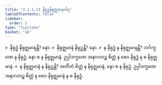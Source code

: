 ```yaml
---
title: "2.1.1.13 နိရုဒ္ဓနိရုဇ္ဈမာနဝါရ"
tableOfContents: false
sidebar:
  order: 5
type: "tipitaka"
basket: "ab"
---
```



<DynamicBreadcrumb />

<Division number="82">

<Paragraph number="366">
»  နိရုဒ္ဓံ နိရုဇ္ဈမာနန္တိ? နော.
</Paragraph>

<Paragraph number="367">
«  နိရုဇ္ဈမာနံ နိရုဒ္ဓန္တိ? နော.
</Paragraph>

<Paragraph number="368">
»  န နိရုဒ္ဓံ န နိရုဇ္ဈမာနန္တိ?
</Paragraph>

<Paragraph number="369">
ဘင်္ဂက္ခဏေ န နိရုဒ္ဓံ, နော စ န နိရုဇ္ဈမာနံ. ဥပ္ပါဒက္ခဏေ အနာဂတဉ္စ စိတ္တံ န စေဝ နိရုဒ္ဓံ န စ နိရုဇ္ဈမာနံ.
</Paragraph>

<Paragraph number="370">
«  န နိရုဇ္ဈမာနံ န နိရုဒ္ဓန္တိ?
</Paragraph>

<Paragraph number="371">
အတီတံ စိတ္တံ န နိရုဇ္ဈမာနံ, နော စ န နိရုဒ္ဓံ. ဥပ္ပါဒက္ခဏေ အနာဂတဉ္စ စိတ္တံ န စေဝ နိရုဇ္ဈမာနံ န စ နိရုဒ္ဓံ.
</Paragraph>
</Division>